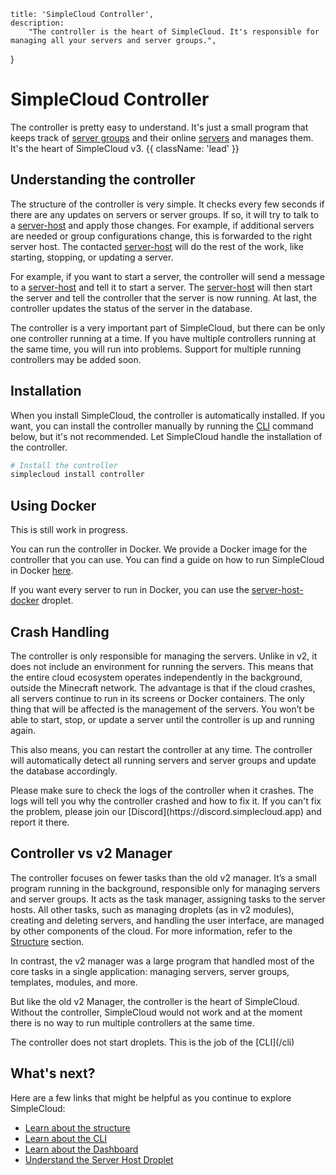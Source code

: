     title: 'SimpleCloud Controller',
    description:
        "The controller is the heart of SimpleCloud. It's responsible for managing all your servers and server groups.",
}


# SimpleCloud Controller

The controller is pretty easy to understand. It's just a small program that keeps track of [server groups](/resources/server-group) and their online [servers](/resources/server) and manages them. It's the heart of SimpleCloud v3. {{ className: 'lead' }}

## Understanding the controller

The structure of the controller is very simple. It checks every few seconds if there are any updates on servers or server groups. If so, it will try to talk to a [server-host](/droplet/serverhost) and apply those changes. For example, if additional servers are needed or group configurations change, this is forwarded to the right server host. The contacted [server-host](/droplet/serverhost) will do the rest of the work, like starting, stopping, or updating a server.

For example, if you want to start a server, the controller will send a message to a [server-host](/droplet/serverhost) and tell it to start a server. The [server-host](/droplet/serverhost) will then start the server and tell the controller that the server is now running. At last, the controller updates the status of the server in the database.

<Note>
    The controller is a very important part of SimpleCloud, but there can be only one controller running at a time. If you have multiple controllers running at the same time, you will run into problems. Support for multiple running controllers may be added soon.
</Note>

## Installation

When you install SimpleCloud, the controller is automatically installed. If you want, you can install the controller manually by running the [CLI](/cli) command below, but it's not recommended. Let SimpleCloud handle the installation of the controller.

```bash
# Install the controller
simplecloud install controller
```

## Using Docker

<Note>
    This is still work in progress.
</Note>

You can run the controller in Docker. We provide a Docker image for the controller that you can use. You can find a guide on how to run SimpleCloud in Docker [here](#).

If you want every server to run in Docker, you can use the [server-host-docker](/droplet/serverhost-docker) droplet.

## Crash Handling

The controller is only responsible for managing the servers. Unlike in v2, it does not include an environment for running the servers. This means that the entire cloud ecosystem operates independently in the background, outside the Minecraft network. The advantage is that if the cloud crashes, all servers continue to run in its screens or Docker containers. The only thing that will be affected is the management of the servers. You won’t be able to start, stop, or update a server until the controller is up and running again.

This also means, you can restart the controller at any time. The controller will automatically detect all running servers and server groups and update the database accordingly.

<Note>
    Please make sure to check the logs of the controller when it crashes. The logs will tell you why the controller crashed and how to fix it. If you can't fix the problem, please join our [Discord](https://discord.simplecloud.app) and report it there.
</Note>

## Controller vs v2 Manager

The controller focuses on fewer tasks than the old v2 manager. It’s a small program running in the background, responsible only for managing servers and server groups. It acts as the task manager, assigning tasks to the server hosts. All other tasks, such as managing droplets (as in v2 modules), creating and deleting servers, and handling the user interface, are managed by other components of the cloud. For more information, refer to the [Structure](/structure) section.  

In contrast, the v2 manager was a large program that handled most of the core tasks in a single application: managing servers, server groups, templates, modules, and more.

But like the old v2 Manager, the controller is the heart of SimpleCloud. Without the controller, SimpleCloud would not work and at the moment there is no way to run multiple controllers at the same time.

<DangerNote>
    The controller does not start droplets. This is the job of the [CLI](/cli)
</DangerNote>

## What's next?

Here are a few links that might be helpful as you continue to explore SimpleCloud:

-    [Learn about the structure](/structure)
-    [Learn about the CLI](/cli)
-    [Learn about the Dashboard](/dashboard)
-    [Understand the Server Host Droplet](/droplet/serverhost)